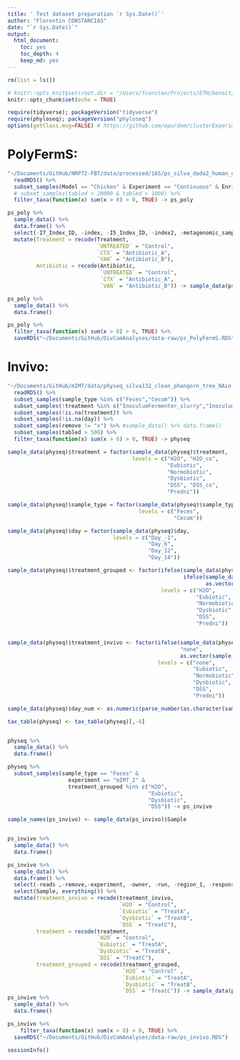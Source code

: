 ```yaml
---
title: ' Test dataset preparation `r Sys.Date()`'
author: "Florentin CONSTANCIAS"
date: "`r Sys.Date()`"
output:
  html_document: 
    toc: yes
    toc_depth: 4
    keep_md: yes
---
```

<style type="text/css">
div.main-container {
max-width: 1800px;
margin-left: auto;
margin-right: auto;
}
.Table-Normal {
position: relative;
//display: block;
margin: 10px auto;
padding: 0;
width: 100%;
height: auto;
border-collapse: collapse;
text-align: center;
}
</style>

```r
rm(list = ls())

# knitr::opts_knit$set(root.dir = "/Users/fconstan/Projects/ETH/benoit/Soheil/New data/") 
knitr::opts_chunk$set(echo = TRUE)
```

```r
require(tidyverse); packageVersion("tidyverse")
require(phyloseq); packageVersion("phyloseq")
options(getClass.msg=FALSE) # https://github.com/epurdom/clusterExperiment/issues/66
```

# PolyFermS:

```r
"~/Documents/GitHub/NRP72-FBT/data/processed/16S/ps_silva_dada2_human_chicken_meta.RDS" %>% 
  readRDS() %>% 
  subset_samples(Model == "Chicken" & Experiment == "Continuous" & Enrichment == "NotEnriched" & is.na(Paul) & Treatment %in% c("UNTREATED", "CTX", "VAN") & !Reactor %in% c("CR", "IR2")) %>%
  # subset_samples(tabled < 20000 & tabled > 1000) %>% 
  filter_taxa(function(x) sum(x > 0) > 0, TRUE) -> ps_poly

ps_poly %>% 
  sample_data() %>% 
  data.frame() %>% 
  select(-I7_Index_ID, -index, -I5_Index_ID, -index2, -metagenomic_sample_name,-raw_metagenomic_pairs,-Reactor_Treatment_Dose ,-Treatment_Dose,-Model, -Date, -HV292.1_Copy_Number_permL, -Enrichment, -CCUG59168_Copy_Number_permL,-CTX_Copy_Number_permL, -VAN_Copy_Number_permL, -Reactor_Treatment, -Sample_description) %>% 
  mutate(Treatment = recode(Treatment, 
                            `UNTREATED` = "Control",
                            `CTX` = "Antibiotic_A",
                            `VAN` = "Antibiotic_B"),
         Antibiotic = recode(Antibiotic, 
                             `UNTREATED` = "Control",
                             `CTX` = "Antibiotic_A",
                             `VAN` = "Antibiotic_B")) -> sample_data(ps_poly)

ps_poly %>% 
  sample_data() %>% 
  data.frame()
```  

```r
ps_poly %>% 
  filter_taxa(function(x) sum(x > 0) > 0, TRUE) %>% 
  saveRDS("~/Documents/GitHub/DivComAnalyses/data-raw/ps_PolyFermS.RDS")
```


# Invivo:
```r

"~/Documents/GitHub/mIMT/data/physeq_silva132_clean_phangorn_tree_NAin.RDS" %>% 
  readRDS() %>% 
  subset_samples(sample_type %in% c("Feces","Cecum")) %>%
  subset_samples(!treatment %in% c("InoculumFermenter_slurry","InoculumFermenter", "Caecal_inoculum_F6")) %>%
  subset_samples(!is.na(treatment)) %>%
  subset_samples(!is.na(day)) %>%
  subset_samples(remove != "x") %>% #sample_data() %>% data.frame()
  subset_samples(tabled > 500) %>% 
  filter_taxa(function(x) sum(x > 0) > 0, TRUE) -> physeq
```  

```r
sample_data(physeq)$treatment = factor(sample_data(physeq)$treatment,
                                       levels = c("H2O", "H2O_co",
                                                  "Eubiotic",
                                                  "Normobiotic",
                                                  "Dysbiotic",
                                                  "DSS", "DSS_co",
                                                  "Predni"))

sample_data(physeq)$sample_type = factor(sample_data(physeq)$sample_type,
                                         levels = c("Feces",
                                                    "Cecum"))

sample_data(physeq)$day = factor(sample_data(physeq)$day,
                                 levels = c("Day_-1",
                                            "Day_6",
                                            "Day_12",
                                            "Day_14"))

sample_data(physeq)$treatment_grouped <- factor(ifelse(sample_data(physeq)$treatment == "DSS_co", "DSS", 
                                                       ifelse(sample_data(physeq)$treatment == "H2O_co", "H2O", 
                                                              as.vector(sample_data(physeq)$treatment))),
                                                levels = c("H2O",
                                                           "Eubiotic",
                                                           "Normobiotic",
                                                           "Dysbiotic",
                                                           "DSS",
                                                           "Predni"))


sample_data(physeq)$treatment_invivo <- factor(ifelse(sample_data(physeq)$treatment_grouped %in% c("H2O") | sample_data(physeq)$day %in% c("Day_-1"), 
                                                      "none", 
                                                      as.vector(sample_data(physeq)$treatment_grouped)),
                                               levels = c("none",
                                                          "Eubiotic",
                                                          "Normobiotic",
                                                          "Dysbiotic",
                                                          "DSS",
                                                          "Predni"))

sample_data(physeq)$day_num <- as.numeric(parse_number(as.character(sample_data(physeq)$day)))

tax_table(physeq) <- tax_table(physeq)[,-8]


physeq %>% 
  sample_data() %>% 
  data.frame()
```  

```r
physeq %>% 
  subset_samples(sample_type == "Feces" & 
                   experiment == "mIMT_2" &
                   treatment_grouped %in% c("H2O", 
                                            "Eubiotic",
                                            "Dysbiotic",
                                            "DSS")) -> ps_invivo

sample_names(ps_invivo) <- sample_data(ps_invivo)$Sample


ps_invivo %>% 
  sample_data() %>% 
  data.frame()
```  

```r
ps_invivo %>% 
  sample_data() %>% 
  data.frame() %>% 
  select(-reads ,-remove,-experiment, -owner, -run, -region_1, -responsible_seq,-facility, -sample_type, -reactor, -day_IR, -day_fermentation, -treatment_period, -treatment_exvivo, -experiment_period, -period_treat, -IR_TR, -period_treat, -sample_file, -colon_lenght:-period_reactor, -sample_label, -Fermentation, ) %>% 
  select(Sample, everything()) %>% 
  mutate(treatment_invivo = recode(treatment_invivo, 
                                   `H2O` = "Control",
                                   `Eubiotic` = "TreatA",
                                   `Dysbiotic` = "TreatB",
                                   `DSS` = "TreatC"),
         treatment = recode(treatment, 
                            `H2O` = "Control",
                            `Eubiotic` = "TreatA",
                            `Dysbiotic` = "TreatB",
                            `DSS` = "TreatC"),
         treatment_grouped = recode(treatment_grouped, 
                                    `H2O` = "Control" ,                
                                    `Eubiotic` = "TreatA",
                                    `Dysbiotic` = "TreatB",
                                    `DSS` = "TreatC")) -> sample_data(ps_invivo)
ps_invivo %>% 
  sample_data() %>% 
  data.frame()
```
```r
ps_invivo %>% 
    filter_taxa(function(x) sum(x > 0) > 0, TRUE) %>% 
  saveRDS("~/Documents/GitHub/DivComAnalyses/data-raw/ps_invivo.RDS")
```
```r
sessionInfo()
```
